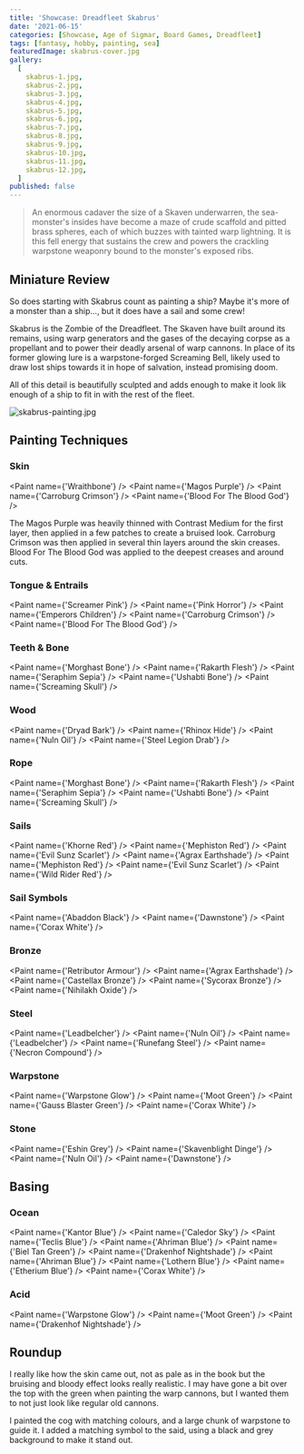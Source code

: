 ```yaml
---
title: 'Showcase: Dreadfleet Skabrus'
date: '2021-06-15'
categories: [Showcase, Age of Sigmar, Board Games, Dreadfleet]
tags: [fantasy, hobby, painting, sea]
featuredImage: skabrus-cover.jpg
gallery:
  [
    skabrus-1.jpg,
    skabrus-2.jpg,
    skabrus-3.jpg,
    skabrus-4.jpg,
    skabrus-5.jpg,
    skabrus-6.jpg,
    skabrus-7.jpg,
    skabrus-8.jpg,
    skabrus-9.jpg,
    skabrus-10.jpg,
    skabrus-11.jpg,
    skabrus-12.jpg,
  ]
published: false
---
```


> An enormous cadaver the size of a Skaven underwarren, the sea-monster's insides have become a maze of crude scaffold
> and pitted brass spheres, each of which buzzes with tainted warp lightning. It is this fell energy that sustains the
> crew and powers the crackling warpstone weaponry bound to the monster's exposed ribs.

## Miniature Review

So does starting with Skabrus count as painting a ship? Maybe it's more of a monster than a ship..., but it does have a
sail and some crew!

Skabrus is the Zombie of the Dreadfleet. The Skaven have built around its remains, using warp generators and the gases
of the decaying corpse as a propellant and to power their deadly arsenal of warp cannons. In place of its former
glowing lure is a warpstone-forged Screaming Bell, likely used to draw lost ships towards it in  hope of salvation,
instead promising doom.

All of this detail is beautifully sculpted and adds enough to make it look lik enough of a ship to fit in with the rest
of the fleet.

![skabrus-painting.jpg](skabrus-painting.jpg)

## Painting Techniques

### Skin
<Paint name={'Wraithbone'} />
<Paint name={'Magos Purple'} />
<Paint name={'Carroburg Crimson'} />
<Paint name={'Blood For The Blood God'} />

The Magos Purple was heavily thinned with Contrast Medium for the first layer, then applied in a few patches to create
a bruised look. Carroburg Crimson was then applied in several thin layers around the skin creases.
Blood For The Blood God was applied to the deepest creases and around cuts.

### Tongue & Entrails
<Paint name={'Screamer Pink'} />
<Paint name={'Pink Horror'} />
<Paint name={'Emperors Children'} />
<Paint name={'Carroburg Crimson'} />
<Paint name={'Blood For The Blood God'} />

### Teeth & Bone
<Paint name={'Morghast Bone'} />
<Paint name={'Rakarth Flesh'} />
<Paint name={'Seraphim Sepia'} />
<Paint name={'Ushabti Bone'} />
<Paint name={'Screaming Skull'} />

### Wood
<Paint name={'Dryad Bark'} />
<Paint name={'Rhinox Hide'} />
<Paint name={'Nuln Oil'} />
<Paint name={'Steel Legion Drab'} />

### Rope
<Paint name={'Morghast Bone'} />
<Paint name={'Rakarth Flesh'} />
<Paint name={'Seraphim Sepia'} />
<Paint name={'Ushabti Bone'} />
<Paint name={'Screaming Skull'} />

### Sails
<Paint name={'Khorne Red'} />
<Paint name={'Mephiston Red'} />
<Paint name={'Evil Sunz Scarlet'} />
<Paint name={'Agrax Earthshade'} />
<Paint name={'Mephiston Red'} />
<Paint name={'Evil Sunz Scarlet'} />
<Paint name={'Wild Rider Red'} />

### Sail Symbols
<Paint name={'Abaddon Black'} />
<Paint name={'Dawnstone'} />
<Paint name={'Corax White'} />

### Bronze
<Paint name={'Retributor Armour'} />
<Paint name={'Agrax Earthshade'} />
<Paint name={'Castellax Bronze'} />
<Paint name={'Sycorax Bronze'} />
<Paint name={'Nihilakh Oxide'} />

### Steel
<Paint name={'Leadbelcher'} />
<Paint name={'Nuln Oil'} />
<Paint name={'Leadbelcher'} />
<Paint name={'Runefang Steel'} />
<Paint name={'Necron Compound'} />

### Warpstone
<Paint name={'Warpstone Glow'} />
<Paint name={'Moot Green'} />
<Paint name={'Gauss Blaster Green'} />
<Paint name={'Corax White'} />

### Stone
<Paint name={'Eshin Grey'} />
<Paint name={'Skavenblight Dinge'} />
<Paint name={'Nuln Oil'} />
<Paint name={'Dawnstone'} />

## Basing

### Ocean

<Paint name={'Kantor Blue'} />
<Paint name={'Caledor Sky'} />
<Paint name={'Teclis Blue'} />
<Paint name={'Ahriman Blue'} />
<Paint name={'Biel Tan Green'} />
<Paint name={'Drakenhof Nightshade'} />
<Paint name={'Ahriman Blue'} />
<Paint name={'Lothern Blue'} />
<Paint name={'Etherium Blue'} />
<Paint name={'Corax White'} />

### Acid
<Paint name={'Warpstone Glow'} />
<Paint name={'Moot Green'} />
<Paint name={'Drakenhof Nightshade'} />

## Roundup

I really like how the skin came out, not as pale as in the book but the bruising and bloody effect looks really
realistic. I may have gone a bit over the top with the green when painting the warp cannons, but I wanted them to not
just look like regular old cannons.

I painted the cog with matching colours, and a large chunk of warpstone to guide it. I added a matching symbol to the
said, using a black and grey background to make it stand out.
